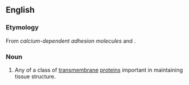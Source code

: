 ==English==

===Etymology===
From ''calcium-dependent adhesion molecules'' and {{term|-in}}.

===Noun===
{{wikipedia}}
{{en-noun}}

# {{protein}} Any of a class of [[transmembrane]] [[protein]]s important in maintaining tissue structure.